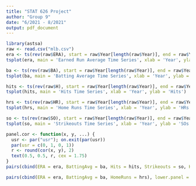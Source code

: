 ```yaml
---
title: "STAT 626 Project"
author: "Group 9"
date: "6/2021 - 8/2021"
output: pdf_document
---
```


```r
library(astsa)
raw <- read.csv("mlb.csv")
era <- ts(rev(raw$ERA), start = raw$Year[length(raw$Year)], end = raw$Year[1])
tsplot(era, main = 'Earned Run Average Time Series', xlab = 'Year', ylab = 'ERA')
```
```r
ba <- ts(rev(raw$BA), start = raw$Year[length(raw$Year)], end = raw$Year[1])
tsplot(ba, main = 'Batting Average Time Series', xlab = 'Year', ylab = 'BA')
```
```r
hits <- ts(rev(raw$H), start = raw$Year[length(raw$Year)], end = raw$Year[1])
tsplot(hits, main = 'Hits Time Series', xlab = 'Year', ylab = 'Hits')
```
```r
hrs <- ts(rev(raw$HR), start = raw$Year[length(raw$Year)], end = raw$Year[1])
tsplot(hrs, main = 'Home Runs Time Series', xlab = 'Year', ylab = 'HRs')
```
```r
so <- ts(rev(raw$SO), start = raw$Year[length(raw$Year)], end = raw$Year[1])
tsplot(so, main = 'Strikeouts Time Series', xlab = 'Year', ylab = 'SOs')
```
```r
panel.cor <- function(x, y, ...) {
  usr <- par("usr"); on.exit(par(usr))
  par(usr = c(0, 1, 0, 1))
  r <- round(cor(x, y), 2)
  text(0.5, 0.5, r, cex = 1.75)
}
pairs(cbind(ERA = era, BattingAvg = ba, Hits = hits, Strikeouts = so, HomeRuns = hrs), lower.panel = panel.cor)
```
```r
pairs(cbind(ERA = era, BattingAvg = ba, HomeRuns = hrs), lower.panel = panel.cor)
```












